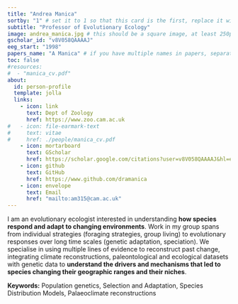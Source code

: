 ```yaml
---
title: "Andrea Manica"
sortby: "1" # set it to 1 so that this card is the first, replace it with your name for alphabetic ordering
subtitle: "Professor of Evolutionary Ecology"
image: andrea_manica.jpg # this should be a square image, at least 250px by 250px
gscholar_id: "v8V058QAAAAJ"
eeg_start: "1998"
papers_name: "A Manica" # if you have multiple names in papers, separated them by semicolon
toc: false
#resources: 
#  - "manica_cv.pdf"
about:
  id: person-profile
  template: jolla
  links:
    - icon: link
      text: Dept of Zoology
      href: https://www.zoo.cam.ac.uk
#   - icon: file-earmark-text
#     text: vitae
#     href: ./people/manica_cv.pdf
    - icon: mortarboard
      text: GScholar
      href: https://scholar.google.com/citations?user=v8V058QAAAAJ&hl=en
    - icon: github
      text: GitHub
      href: https://www.github.com/dramanica
    - icon: envelope
      text: Email
      href: "mailto:am315@cam.ac.uk"
---
```


:::{#person-profile}
:::

I am an evolutionary ecologist interested in understanding **how species respond and adapt to changing environments**. Work in my group spans from individual strategies (foraging strategies, group living) to evolutionary responses over long time scales (genetic adaptation, speciation). We specialise in using multiple lines of evidence to reconstruct past change, integrating climate reconstructions, paleontological and ecological datasets with genetic data to **understand the drivers and mechanisms that led to species changing their geographic ranges and their niches**.

**Keywords:** Population genetics, Selection and Adaptation, Species Distribution Models, Palaeoclimate reconstructions
